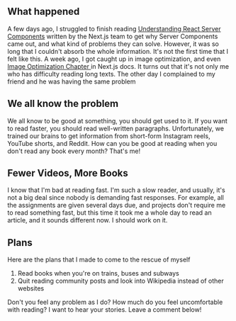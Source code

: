 ## What happened

A few days ago, I struggled to finish reading [Understanding React Server Components](https://vercel.com/blog/understanding-react-server-components) written by the Next.js team to get why Server Components came out, and what kind of problems they can solve. However, it was so long that I couldn't absorb the whole information. It's not the first time that I felt like this. A week ago, I got caught up in image optimization, and even [Image Optimization Chapter
](https://nextjs.org/docs/pages/building-your-application/optimizing/images) in Next.js docs. It turns out that it's not only me who has difficulty reading long texts. The other day I complained to my friend and he was having the same problem

## We all know the problem

We all know to be good at something, you should get used to it. If you want to read faster, you should read well-written paragraphs. Unfortunately, we trained our brains to get information from short-form Instagram reels, YouTube shorts, and Reddit. How can you be good at reading when you don't read any book every month? That's me!

## Fewer Videos, More Books

I know that I'm bad at reading fast. I'm such a slow reader, and usually, it's not a big deal since nobody is demanding fast responses. For example, all the assignments are given several days due, and projects don't require me to read something fast, but this time it took me a whole day to read an article, and it sounds different now. I should work on it.

## Plans

Here are the plans that I made to come to the rescue of myself

1. Read books when you're on trains, buses and subways
2. Quit reading community posts and look into Wikipedia instead of other websites

Don't you feel any problem as I do? How much do you feel uncomfortable with reading? I want to hear your stories. Leave a comment below!
